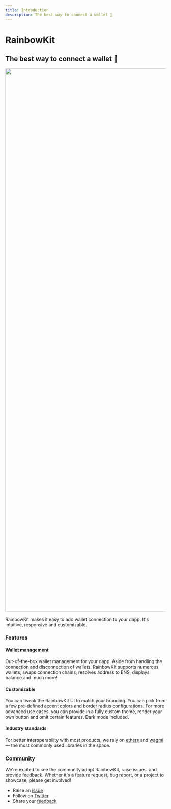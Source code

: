 ```yaml
---
title: Introduction
description: The best way to connect a wallet 🌈
---
```


# RainbowKit

## The best way to connect a wallet 🌈

<Img src="/hero-docs.png" width="2916" height="1704" priority />

RainbowKit makes it easy to add wallet connection to your dapp. It's intuitive, responsive and customizable.

### Features

#### Wallet management

Out-of-the-box wallet management for your dapp. Aside from handling the connection and disconnection of wallets, RainbowKit supports numerous wallets, swaps connection chains, resolves address to ENS, displays balance and much more!

#### Customizable

You can tweak the RainbowKit UI to match your branding. You can pick from a few pre-defined accent colors and border radius configurations. For more advanced use cases, you can provide in a fully custom theme, render your own button and omit certain features. Dark mode included.

#### Industry standards

For better interoperability with most products, we rely on [ethers](https://github.com/ethers-io/ethers.js) and [wagmi](https://wagmi.sh/) — the most commonly used libraries in the space.

### Community

We're excited to see the community adopt RainbowKit, raise issues, and provide feedback. Whether it's a feature request, bug report, or a project to showcase, please get involved!

- Raise an [issue](https://github.com/rainbow-me/rainbowkit/issues)
- Follow on [Twitter](https://twitter.com/rainbowdotme)
- Share your [feedback](https://github.com/rainbow-me/rainbowkit/discussions/new?category=feedback)
